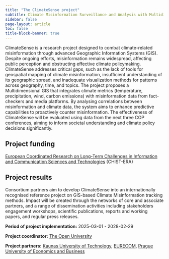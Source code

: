 ```yaml
---
title: "The ClimateSense project"
subtitle: Climate Misinformation Surveillance and Analysis with Multidimensional GIS
sidebar: false
page-layout: article
toc: false
title-block-banner: true
---
```


ClimateSense is a research project designed to combat climate-related misinformation through advanced Geographic Information Systems (GIS). Despite ongoing efforts, misinformation remains widespread, affecting public perception and obstructing effective climate policymaking. ClimateSense addresses critical gaps, such as the lack of tools for geospatial mapping of climate misinformation, insufficient understanding of its geographic spread, and inadequate visualization methods for patterns across geography, time, and topics. The project proposes a Multidimensional GIS that integrates climate metrics (temperature, precipitation, wind, carbon emissions) with misinformation data from fact-checkers and media platforms. By analysing correlations between misinformation and climate data, the system aims to enhance predictive capabilities to proactively counter misinformation. The effectiveness of ClimateSense will be evaluated using data from the next three COP conferences, aiming to inform societal understanding and climate policy decisions significantly.

## Project funding

[European Coordinated Research on Long-Term Challenges in Information and Communication Sciences and Technologies](https://www.chistera.eu/funded-projects) (CHIST-ERA)

## Project results

Consortium partners aim to develop ClimateSense into an internationally recognised reference project on GIS-based Climate Misinformation tracking methods. Impact will be created through the networks of core and associate partners, and a range of dissemination activities including stakeholders engagement workshops, scientific publications, reports and working papers, and regular press releases.

**Period of project implementation:** 2025-03-01 - 2028-02-29

**Project coordinator:** [The Open University](https://www.open.ac.uk/)

**Project partners:** [Kaunas University of Technology](https://en.ktu.edu/), [EURECOM](https://www.eurecom.fr/en/), [Prague University of Economics and Business](https://www.vse.cz/english/)

